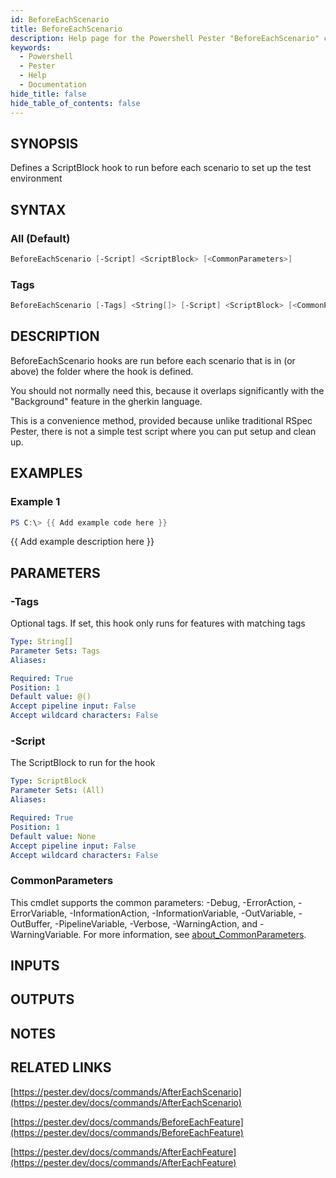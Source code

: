 ```yaml
---
id: BeforeEachScenario
title: BeforeEachScenario
description: Help page for the Powershell Pester "BeforeEachScenario" command
keywords:
  - Powershell
  - Pester
  - Help
  - Documentation
hide_title: false
hide_table_of_contents: false
---
```


## SYNOPSIS

Defines a ScriptBlock hook to run before each scenario to set up the test environment

## SYNTAX

### All (Default)

```powershell
BeforeEachScenario [-Script] <ScriptBlock> [<CommonParameters>]
```

### Tags

```powershell
BeforeEachScenario [-Tags] <String[]> [-Script] <ScriptBlock> [<CommonParameters>]
```

## DESCRIPTION

BeforeEachScenario hooks are run before each scenario that is in (or above) the folder where the hook is defined.

You should not normally need this, because it overlaps significantly with the "Background" feature in the gherkin language.

This is a convenience method, provided because unlike traditional RSpec Pester,
there is not a simple test script where you can put setup and clean up.

## EXAMPLES

### Example 1

```powershell
PS C:\> {{ Add example code here }}
```

{{ Add example description here }}

## PARAMETERS

### -Tags

Optional tags.
If set, this hook only runs for features with matching tags

```yaml
Type: String[]
Parameter Sets: Tags
Aliases:

Required: True
Position: 1
Default value: @()
Accept pipeline input: False
Accept wildcard characters: False
```

### -Script

The ScriptBlock to run for the hook

```yaml
Type: ScriptBlock
Parameter Sets: (All)
Aliases:

Required: True
Position: 1
Default value: None
Accept pipeline input: False
Accept wildcard characters: False
```

### CommonParameters

This cmdlet supports the common parameters: -Debug, -ErrorAction, -ErrorVariable, -InformationAction, -InformationVariable, -OutVariable, -OutBuffer, -PipelineVariable, -Verbose, -WarningAction, and -WarningVariable. For more information, see [about_CommonParameters](http://go.microsoft.com/fwlink/?LinkID=113216).

## INPUTS

## OUTPUTS

## NOTES

## RELATED LINKS

[https://pester.dev/docs/commands/AfterEachScenario](https://pester.dev/docs/commands/AfterEachScenario)

[https://pester.dev/docs/commands/BeforeEachFeature](https://pester.dev/docs/commands/BeforeEachFeature)

[https://pester.dev/docs/commands/AfterEachFeature](https://pester.dev/docs/commands/AfterEachFeature)
